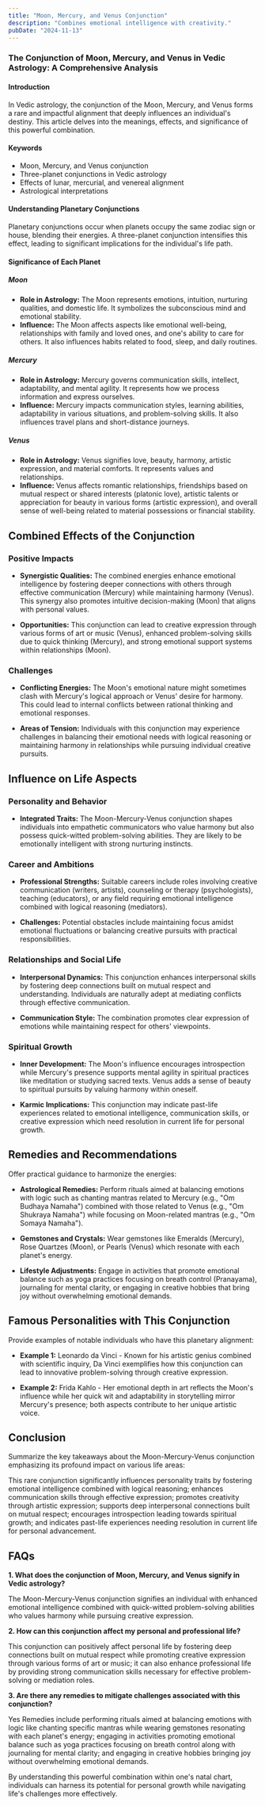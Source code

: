 ```yaml
---
title: "Moon, Mercury, and Venus Conjunction"
description: "Combines emotional intelligence with creativity."
pubDate: "2024-11-13"
---
```


### The Conjunction of Moon, Mercury, and Venus in Vedic Astrology: A Comprehensive Analysis

#### Introduction

In Vedic astrology, the conjunction of the Moon, Mercury, and Venus forms a rare and impactful alignment that deeply influences an individual's destiny. This article delves into the meanings, effects, and significance of this powerful combination.

#### Keywords

- Moon, Mercury, and Venus conjunction
- Three-planet conjunctions in Vedic astrology
- Effects of lunar, mercurial, and venereal alignment
- Astrological interpretations

#### Understanding Planetary Conjunctions

Planetary conjunctions occur when planets occupy the same zodiac sign or house, blending their energies. A three-planet conjunction intensifies this effect, leading to significant implications for the individual's life path.

#### Significance of Each Planet

##### Moon

- **Role in Astrology:** The Moon represents emotions, intuition, nurturing qualities, and domestic life. It symbolizes the subconscious mind and emotional stability.
- **Influence:** The Moon affects aspects like emotional well-being, relationships with family and loved ones, and one's ability to care for others. It also influences habits related to food, sleep, and daily routines.

##### Mercury

- **Role in Astrology:** Mercury governs communication skills, intellect, adaptability, and mental agility. It represents how we process information and express ourselves.
- **Influence:** Mercury impacts communication styles, learning abilities, adaptability in various situations, and problem-solving skills. It also influences travel plans and short-distance journeys.

##### Venus

- **Role in Astrology:** Venus signifies love, beauty, harmony, artistic expression, and material comforts. It represents values and relationships.
- **Influence:** Venus affects romantic relationships, friendships based on mutual respect or shared interests (platonic love), artistic talents or appreciation for beauty in various forms (artistic expression), and overall sense of well-being related to material possessions or financial stability.

## Combined Effects of the Conjunction

### Positive Impacts

- **Synergistic Qualities:** The combined energies enhance emotional intelligence by fostering deeper connections with others through effective communication (Mercury) while maintaining harmony (Venus). This synergy also promotes intuitive decision-making (Moon) that aligns with personal values.
  
- **Opportunities:** This conjunction can lead to creative expression through various forms of art or music (Venus), enhanced problem-solving skills due to quick thinking (Mercury), and strong emotional support systems within relationships (Moon).

### Challenges

- **Conflicting Energies:** The Moon's emotional nature might sometimes clash with Mercury's logical approach or Venus' desire for harmony. This could lead to internal conflicts between rational thinking and emotional responses.

- **Areas of Tension:** Individuals with this conjunction may experience challenges in balancing their emotional needs with logical reasoning or maintaining harmony in relationships while pursuing individual creative pursuits.

## Influence on Life Aspects

### Personality and Behavior

- **Integrated Traits:** The Moon-Mercury-Venus conjunction shapes individuals into empathetic communicators who value harmony but also possess quick-witted problem-solving abilities. They are likely to be emotionally intelligent with strong nurturing instincts.

### Career and Ambitions

- **Professional Strengths:** Suitable careers include roles involving creative communication (writers, artists), counseling or therapy (psychologists), teaching (educators), or any field requiring emotional intelligence combined with logical reasoning (mediators).

- **Challenges:** Potential obstacles include maintaining focus amidst emotional fluctuations or balancing creative pursuits with practical responsibilities.

### Relationships and Social Life

- **Interpersonal Dynamics:** This conjunction enhances interpersonal skills by fostering deep connections built on mutual respect and understanding. Individuals are naturally adept at mediating conflicts through effective communication.

- **Communication Style:** The combination promotes clear expression of emotions while maintaining respect for others' viewpoints.

### Spiritual Growth

- **Inner Development:** The Moon's influence encourages introspection while Mercury's presence supports mental agility in spiritual practices like meditation or studying sacred texts. Venus adds a sense of beauty to spiritual pursuits by valuing harmony within oneself.

- **Karmic Implications:** This conjunction may indicate past-life experiences related to emotional intelligence, communication skills, or creative expression which need resolution in current life for personal growth.

## Remedies and Recommendations

Offer practical guidance to harmonize the energies:

- **Astrological Remedies:** Perform rituals aimed at balancing emotions with logic such as chanting mantras related to Mercury (e.g., "Om Budhaya Namaha") combined with those related to Venus (e.g., "Om Shukraya Namaha") while focusing on Moon-related mantras (e.g., "Om Somaya Namaha").

- **Gemstones and Crystals:** Wear gemstones like Emeralds (Mercury), Rose Quartzes (Moon), or Pearls (Venus) which resonate with each planet's energy.

- **Lifestyle Adjustments:** Engage in activities that promote emotional balance such as yoga practices focusing on breath control (Pranayama), journaling for mental clarity, or engaging in creative hobbies that bring joy without overwhelming emotional demands.

## Famous Personalities with This Conjunction

Provide examples of notable individuals who have this planetary alignment:

- **Example 1:** Leonardo da Vinci - Known for his artistic genius combined with scientific inquiry, Da Vinci exemplifies how this conjunction can lead to innovative problem-solving through creative expression.

- **Example 2:** Frida Kahlo - Her emotional depth in art reflects the Moon's influence while her quick wit and adaptability in storytelling mirror Mercury's presence; both aspects contribute to her unique artistic voice.

## Conclusion

Summarize the key takeaways about the Moon-Mercury-Venus conjunction emphasizing its profound impact on various life areas:

This rare conjunction significantly influences personality traits by fostering emotional intelligence combined with logical reasoning; enhances communication skills through effective expression; promotes creativity through artistic expression; supports deep interpersonal connections built on mutual respect; encourages introspection leading towards spiritual growth; and indicates past-life experiences needing resolution in current life for personal advancement.

## FAQs

**1. What does the conjunction of Moon, Mercury, and Venus signify in Vedic astrology?**

The Moon-Mercury-Venus conjunction signifies an individual with enhanced emotional intelligence combined with quick-witted problem-solving abilities who values harmony while pursuing creative expression.

**2. How can this conjunction affect my personal and professional life?**

This conjunction can positively affect personal life by fostering deep connections built on mutual respect while promoting creative expression through various forms of art or music; it can also enhance professional life by providing strong communication skills necessary for effective problem-solving or mediation roles.

**3. Are there any remedies to mitigate challenges associated with this conjunction?**

Yes Remedies include performing rituals aimed at balancing emotions with logic like chanting specific mantras while wearing gemstones resonating with each planet's energy; engaging in activities promoting emotional balance such as yoga practices focusing on breath control along with journaling for mental clarity; and engaging in creative hobbies bringing joy without overwhelming emotional demands.

By understanding this powerful combination within one's natal chart, individuals can harness its potential for personal growth while navigating life's challenges more effectively.
